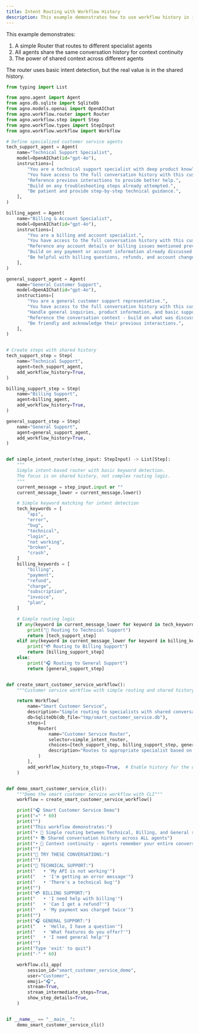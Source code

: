 ```yaml
---
title: Intent Routing with Workflow History
description: This example demonstrates how to use workflow history in intent routing.
---
```


This example demonstrates:
1. A simple Router that routes to different specialist agents
2. All agents share the same conversation history for context continuity
3. The power of shared context across different agents

The router uses basic intent detection, but the real value is in the shared history.

```python 06_intent_routing_with_history.py
from typing import List

from agno.agent import Agent
from agno.db.sqlite import SqliteDb
from agno.models.openai import OpenAIChat
from agno.workflow.router import Router
from agno.workflow.step import Step
from agno.workflow.types import StepInput
from agno.workflow.workflow import Workflow

# Define specialized customer service agents
tech_support_agent = Agent(
    name="Technical Support Specialist",
    model=OpenAIChat(id="gpt-4o"),
    instructions=[
        "You are a technical support specialist with deep product knowledge.",
        "You have access to the full conversation history with this customer.",
        "Reference previous interactions to provide better help.",
        "Build on any troubleshooting steps already attempted.",
        "Be patient and provide step-by-step technical guidance.",
    ],
)

billing_agent = Agent(
    name="Billing & Account Specialist",
    model=OpenAIChat(id="gpt-4o"),
    instructions=[
        "You are a billing and account specialist.",
        "You have access to the full conversation history with this customer.",
        "Reference any account details or billing issues mentioned previously.",
        "Build on any payment or account information already discussed.",
        "Be helpful with billing questions, refunds, and account changes.",
    ],
)

general_support_agent = Agent(
    name="General Customer Support",
    model=OpenAIChat(id="gpt-4o"),
    instructions=[
        "You are a general customer support representative.",
        "You have access to the full conversation history with this customer.",
        "Handle general inquiries, product information, and basic support.",
        "Reference the conversation context - build on what was discussed.",
        "Be friendly and acknowledge their previous interactions.",
    ],
)


# Create steps with shared history
tech_support_step = Step(
    name="Technical Support",
    agent=tech_support_agent,
    add_workflow_history=True,
)

billing_support_step = Step(
    name="Billing Support",
    agent=billing_agent,
    add_workflow_history=True,
)

general_support_step = Step(
    name="General Support",
    agent=general_support_agent,
    add_workflow_history=True,
)


def simple_intent_router(step_input: StepInput) -> List[Step]:
    """
    Simple intent-based router with basic keyword detection.
    The focus is on shared history, not complex routing logic.
    """
    current_message = step_input.input or ""
    current_message_lower = current_message.lower()

    # Simple keyword matching for intent detection
    tech_keywords = [
        "api",
        "error",
        "bug",
        "technical",
        "login",
        "not working",
        "broken",
        "crash",
    ]
    billing_keywords = [
        "billing",
        "payment",
        "refund",
        "charge",
        "subscription",
        "invoice",
        "plan",
    ]

    # Simple routing logic
    if any(keyword in current_message_lower for keyword in tech_keywords):
        print("🔧 Routing to Technical Support")
        return [tech_support_step]
    elif any(keyword in current_message_lower for keyword in billing_keywords):
        print("💳 Routing to Billing Support")
        return [billing_support_step]
    else:
        print("🎧 Routing to General Support")
        return [general_support_step]


def create_smart_customer_service_workflow():
    """Customer service workflow with simple routing and shared history"""

    return Workflow(
        name="Smart Customer Service",
        description="Simple routing to specialists with shared conversation history",
        db=SqliteDb(db_file="tmp/smart_customer_service.db"),
        steps=[
            Router(
                name="Customer Service Router",
                selector=simple_intent_router,
                choices=[tech_support_step, billing_support_step, general_support_step],
                description="Routes to appropriate specialist based on simple intent detection",
            )
        ],
        add_workflow_history_to_steps=True,  # Enable history for the workflow
    )


def demo_smart_customer_service_cli():
    """Demo the smart customer service workflow with CLI"""
    workflow = create_smart_customer_service_workflow()

    print("🎧 Smart Customer Service Demo")
    print("=" * 60)
    print("")
    print("This workflow demonstrates:")
    print("• 🤖 Simple routing between Technical, Billing, and General support")
    print("• 📚 Shared conversation history across ALL agents")
    print("• 💬 Context continuity - agents remember your entire conversation")
    print("")
    print("🎯 TRY THESE CONVERSATIONS:")
    print("")
    print("🔧 TECHNICAL SUPPORT:")
    print("   • 'My API is not working'")
    print("   • 'I'm getting an error message'")
    print("   • 'There's a technical bug'")
    print("")
    print("💳 BILLING SUPPORT:")
    print("   • 'I need help with billing'")
    print("   • 'Can I get a refund?'")
    print("   • 'My payment was charged twice'")
    print("")
    print("🎧 GENERAL SUPPORT:")
    print("   • 'Hello, I have a question'")
    print("   • 'What features do you offer?'")
    print("   • 'I need general help'")
    print("")
    print("Type 'exit' to quit")
    print("-" * 60)

    workflow.cli_app(
        session_id="smart_customer_service_demo",
        user="Customer",
        emoji="🎧",
        stream=True,
        stream_intermediate_steps=True,
        show_step_details=True,
    )


if __name__ == "__main__":
    demo_smart_customer_service_cli()
```